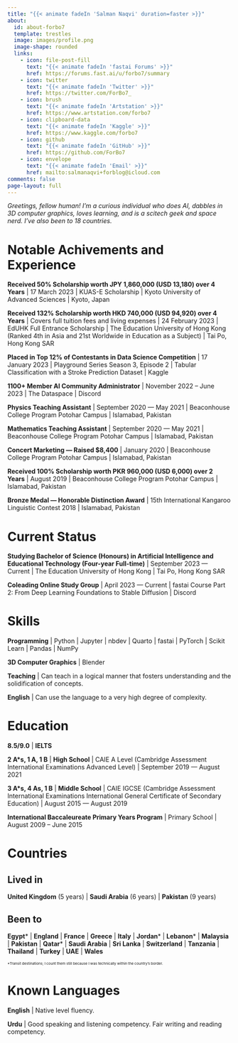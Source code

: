 ```yaml
---
title: "{{< animate fadeIn 'Salman Naqvi' duration=faster >}}"
about:
  id: about-forbo7
  template: trestles
  image: images/profile.png
  image-shape: rounded
  links:
    - icon: file-post-fill
      text: "{{< animate fadeIn 'fastai Forums' >}}"
      href: https://forums.fast.ai/u/forbo7/summary
    - icon: twitter
      text: "{{< animate fadeIn 'Twitter' >}}"
      href: https://twitter.com/ForBo7_
    - icon: brush
      text: "{{< animate fadeIn 'Artstation' >}}"
      href: https://www.artstation.com/forbo7
    - icon: clipboard-data
      text: "{{< animate fadeIn 'Kaggle' >}}"
      href: https://www.kaggle.com/forbo7
    - icon: github
      text: "{{< animate fadeIn 'GitHub' >}}"
      href: https://github.com/ForBo7
    - icon: envelope
      text: "{{< animate fadeIn 'Email' >}}"
      href: mailto:salmanaqvi+forblog@icloud.com
comments: false
page-layout: full
---
```


:::{.animate__animated .animate__slideInRight .animate__faster}
_Greetings, fellow human! I’m a curious individual who does AI, dabbles in 3D computer graphics, loves learning, and is a scitech geek and space nerd. I’ve also been to 18 countries._
:::

::::{.animate__animated .animate__slideInUp .animate__faster}
:::{.panel-tabset}

# Notable Achivements and Experience

**Received 50% Scholarship worth JPY 1,860,000 (USD 13,180) over 4 Years** | 17 March 2023 | KUAS-E Scholarship | Kyoto University of Advanced Sciences | Kyoto, Japan

**Received 132% Scholarship worth HKD 740,000 (USD 94,920) over 4 Years** | Covers full tuition fees and living expenses | 24 February 2023 | EdUHK Full Entrance Scholarship | The Education University of Hong Kong (Ranked 4th in Asia and 21st Worldwide in Education as a Subject) | Tai Po, Hong Kong SAR

**Placed in Top 12% of Contestants in Data Science Competition** | 17 January 2023 | Playground Series Season 3, Episode 2 | Tabular Classification with a Stroke Prediction Dataset | Kaggle

**1100+ Member AI Community Administrator** | November 2022 – June 2023 | The Dataspace | Discord

**Physics Teaching Assistant** | September 2020 — May 2021 | Beaconhouse College Program Potohar Campus | Islamabad, Pakistan

**Mathematics Teaching Assistant** | September 2020 — May 2021 | Beaconhouse College Program Potohar Campus | Islamabad, Pakistan

**Concert Marketing — Raised \$8,400** | January 2020 | Beaconhouse College Program Potohar Campus | Islamabad, Pakistan

[//]: # (24 August 2019?)

**Received 100% Scholarship worth PKR 960,000 (USD 6,000) over 2 Years** | August 2019 | Beaconhouse College Program Potohar Campus | Islamabad, Pakistan

**Bronze Medal — Honorable Distinction Award** | 15th International Kangaroo Linguistic Contest 2018 | Islamabad, Pakistan

<!-- TODO: # Notable Works -->

# Current Status

**Studying Bachelor of Science (Honours) in Artificial Intelligence and Educational Technology (Four-year Full-time)** | September 2023 — Current | The Education University of Hong Kong | Tai Po, Hong Kong SAR

**Coleading Online Study Group** | April 2023 — Current | fastai Course Part 2: From Deep Learning Foundations to Stable Diffusion | Discord

# Skills

**Programming** | Python | Jupyter | nbdev | Quarto | fastai | PyTorch | Scikit Learn | Pandas | NumPy

**3D Computer Graphics** | Blender

**Teaching** | Can teach in a logical manner that fosters understanding and the solidification of concepts.

**English** | Can use the language to a very high degree of complexity.

:::

:::{.panel-tabset}

# Education

**8.5/9.0** | **IELTS**

**2 A\*s, 1 A, 1 B** | **High School** | CAIE A Level (Cambridge Assessment International Examinations Advanced Level) | September 2019 — August 2021

**3 A\*s, 4 As, 1 B** | **Middle School** | CAIE IGCSE (Cambridge Assessment International Examinations International General Certificate of Secondary
Education) | August 2015 — August 2019

**International Baccaleureate Primary Years Program** | Primary School | August 2009 – June 2015

# Countries

## Lived in

**United Kingdom** (5 years) | **Saudi Arabia** (6 years) | **Pakistan** (9 years)

## Been to

<!-- TODO: Use footnotes instead of asterisks. -->
<!-- Need to figure out how to make all footnotes reference the same footnote -->

**Egypt*** | **England** | **France** | **Greece** | **Italy** | **Jordan*** | **Lebanon*** | **Malaysia** | **Pakistan** | **Qatar*** | **Saudi Arabia** | **Sri Lanka** | **Switzerland** | **Tanzania** | **Thailand** | **Turkey** | **UAE** | **Wales**

<span style="font-size:8px">*Transit destinations; I count them still because I was technically within the country's border.</span>

# Known Languages

**English** | Native level fluency.

**Urdu** | Good speaking and listening competency. Fair writing and reading competency.

:::
::::

<br></br>
<br></br>
